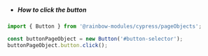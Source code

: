-   ##### How to click the button

```js
import { Button } from '@rainbow-modules/cypress/pageObjects';

const buttonPageObject = new Button('#button-selector');
buttonPageObject.button.click();
```
